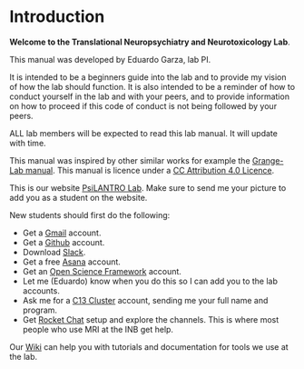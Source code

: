 # Introduction

**Welcome to the Translational Neuropsychiatry and Neurotoxicology Lab**.

This manual was developed by Eduardo Garza, lab PI. 

It is intended to be a beginners guide into the lab and to provide my vision of how the lab should function. It is also intended to be a reminder of how to conduct yourself in the lab and with your peers, and to provide information on how to proceed if this code of conduct is not being followed by your peers.

ALL lab members will be expected to read this lab manual. It will update with time.

This manual was inspired by other similar works for example the [Grange-Lab manual](https://bookdown.org/JimGrange/Grange-lab-manual/intro.html). This manual is licence under a [CC Attribution 4.0 Licence](https://creativecommons.org/licenses/by/4.0/).

This is our website [PsiLANTRO Lab](https://psilantrolab.github.io/). 
Make sure to send me your picture to add you as a student on the website.

New students should first do the following:

* Get a [Gmail](https://mail.google.com) account.
* Get a [Github](https://github.com) account.
* Download [Slack](https://slack.com/intl/es-mx/).
* Get a free [Asana](https://asana.com) account.
* Get an [Open Science Framework](https://osf.io) account.
* Let me (Eduardo) know when you do this so I can add you to the lab accounts.
* Ask me for a [C13 Cluster](https://github.com/c13inb/c13inb.github.io/wiki/) account, sending me your full name and program.
* Get [Rocket Chat](https://github.com/c13inb/c13inb.github.io/wiki/rocket.chat) setup and explore the channels. This is where most people who use MRI at the INB get help.


Our [Wiki](https://github.com/psilantrolab/Documentation/wiki) can help you with tutorials and documentation for tools we use at the lab.



